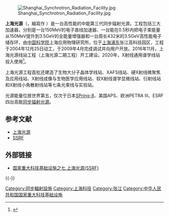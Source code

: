 [[File:Shanghai_Synchrotron_Radiation_Facility.jpg|thumb]]

'''上海光源'''（{{lang-en|'''Shanghai Synchrotron Radiation Facility'''}}，縮寫作 '''{{lang|en|SSRF}}'''）是一台高性能的中能第三代同步辐射光源。工程包括三大加速器，分别是一台150MeV的电子直线加速器、一台能在0.5秒内把电子束能量从150MeV提升到3.5GeV的全能量增强器和一台周长432米的3.5GeV高性能电子储存环，由[[中国科学院|中国科学院]]上海应用物理研究所，位于[[上海|上海]][[浦东|浦东]]张江高科技园区，工程于2004年12月25日动工，于2009年4月完成调试并向用户开放。2016年11月，上海光源线站工程（上海光源二期工程）开工建设。2020年，X射线通用谱学线站投入使用<ref>{{cite news |title=上海光源二期工程将于今年投入运行 | 浦东开发开放30周年系列报道 |url=https://k.sina.com.cn/article_1655444627_62ac149302001x4xf.html?from=local}}</ref>。

上海光源工程首批还建造了生物大分子晶体学线站、XAFS线站、硬X射线微聚焦及应用线站、X射线成像与生物医学应用线站、软X射线谱学显微线站、衍射线站和X射线小角散射线站等七条光束线与实验站。

光源能量位居世界第五，仅次于日本[[SPring-8|SPring-8]]、美国APS、欧洲PETRA III、ESRF四台高能[[同步加速器|同步辐射光源]]。

== 参考文献 ==
{{Reflist}}
{{refbegin}}
* [http://ssrf.sinap.ac.cn/1/jianjie.htm 上海光源]{{Wayback|url=http://ssrf.sinap.ac.cn/1/jianjie.htm |date=20120525220330 }}
*[https://web.archive.org/web/20131005005135/http://ssrf.sinap.ac.cn/english/ SSRF]
{{refend}}

== 外部链接 ==
*[https://archive.is/20121127224343/http://gjss.ndrc.gov.cn/cxtx/cxlt/t20061027_90531.htm 国家重大科技基础设施之七 上海光源(SSRF)]

{{-}}
{{大科学装置}}

[[Category:同步輻射設施|Category:同步輻射設施]]
[[Category:上海科技|Category:上海科技]]
[[Category:张江|Category:张江]]
[[Category:中华人民共和国国家重大科技基础设施|Category:中华人民共和国国家重大科技基础设施]]